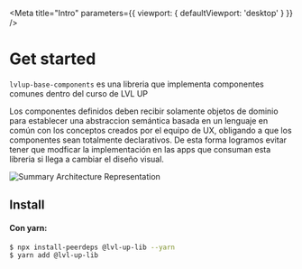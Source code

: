 
<Meta title="Intro" parameters={{ viewport: { defaultViewport: 'desktop' } }} />

# Get started

`lvlup-base-components` es una libreria que implementa componentes comunes dentro del curso de LVL UP

Los componentes definidos deben recibir solamente objetos de dominio para establecer una abstraccion
semántica basada en un lenguaje en común con los conceptos creados por el equipo de UX, obligando a
que los componentes sean totalmente declarativos. De esta forma logramos evitar tener que modficar
la implementación en las apps que consuman esta libreria si llega a cambiar el diseño visual.

![Summary Architecture Representation](./FOTO.png)

## Install

#### Con yarn:

```bash
$ npx install-peerdeps @lvl-up-lib --yarn
$ yarn add @lvl-up-lib
```
